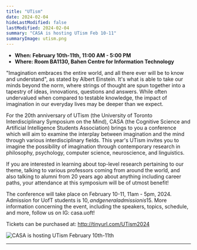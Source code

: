 ```yaml
---
title: "UTism"
date: 2024-02-04
hideLastModified: false
lastModified: 2024-02-04
summary: "CASA is hosting UTism Feb 10-11"
summaryImage: utism.png
---
```


- **When: February 10th-11th, 11:00 AM - 5:00 PM**
- **Where: Room BA1130, Bahen Centre for Information Technology**

"Imagination embraces the entire world, and all there ever will be to know and understand", as stated by Albert Einstein. It's what is able to take our minds beyond the norm, where strings of thought are spun together into a tapestry of ideas, innovations, questions and answers. While often undervalued when compared to testable knowledge, the impact of imagination in our everyday lives may be deeper than we expect.

For the 20th anniversary of UTism (the University of Toronto Interdisciplinary Symposium on the Mind), CASA (the Cognitive Science and Artificial Intelligence Students Association) brings to you a conference which will aim to examine the interplay between imagination and the mind through various interdisciplinary fields. This year's UTism invites you to imagine the possibility of imagination through contemporary research in philosophy, psychology, computer science, neuroscience, and linguistics.

If you are interested in learning about top-level research pertaining to our theme, talking to various professors coming from around the world, and also talking to alumni from 20 years ago about anything including career paths, your attendance at this symposium will be of utmost benefit! 

The conference will take place on February 10-11, 11am - 5pm, 2024. Admission for UofT students is 10$, and general admission is 15$. More information concerning the event, including the speakers, topics, schedule, and more, follow us on IG: casa.uoft!

Tickets can be purchased at: http://tinyurl.com/UTism2024 

![CASA is hosting UTism February 10th-11th](../UTism/utism.png)

---